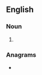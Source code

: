 ==English==

===Noun===
{{head|en|noun plural form}}

# {{plural of|G-note|lang=en}}

===Anagrams===
* {{anagrams|en|Stonge|gets on|gonest|stenog}}
